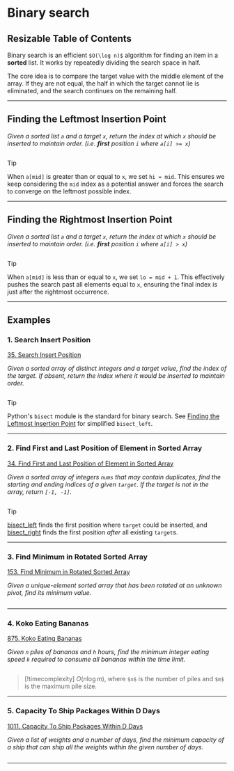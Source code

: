 # Binary search

## Resizable Table of Contents

Binary search is an efficient `$O(\log n)$` algorithm for finding an item in a **sorted** list. 
 It works by repeatedly dividing the search space in half.

The core idea is to compare the target value with the middle element of the array.
 If they are not equal, the half in which the target cannot lie is eliminated, 
 and the search continues on the remaining half.

-----

## Finding the Leftmost Insertion Point 

*Given a sorted list `a` and a target `x`, return the index at which `x` should be inserted to maintain order.
(i.e. **first** position `i` where `a[i] >= x`)*

```python file=examples/code/binary_search.py#func:simple_bisect_left 
```

>[!tip] 
>When `a[mid]` is greater than or equal to `x`, we set `hi = mid`.
 This ensures we keep considering the `mid` index as a potential answer and forces the search to
  converge on the leftmost possible index.

-----

## Finding the Rightmost Insertion Point 

*Given a sorted list `a` and a target `x`, return the index at which `x` should be inserted to maintain order.
(i.e. **first** position `i` where `a[i] > x`)*

```python file=examples/code/binary_search.py#func:simple_bisect_right
```

>[!tip] 
>When `a[mid]` is less than or equal to `x`, we set `lo = mid + 1`. This effectively pushes the search past all elements equal to `x`, ensuring the final index is just after the rightmost occurrence.

-----
## Examples


### 1. Search Insert Position

[35. Search Insert Position](https://leetcode.com/problems/search-insert-position/)

*Given a sorted array of distinct integers and a target value, find the index of the target.
If absent, return the index where it would be inserted to maintain order.*

```python file=examples/code/binary_search.py#func:searchInsert
```

  >[!tip] 
  Python's `bisect` module is the standard for binary search.
  See [Finding the Leftmost Insertion Point](#finding-the-leftmost-insertion-point) for simplified `bisect_left`.


-----

### 2. Find First and Last Position of Element in Sorted Array

[34. Find First and Last Position of Element in Sorted Array](https://leetcode.com/problems/find-first-and-last-position-of-element-in-sorted-array/)

*Given a sorted array of integers `nums` that may contain duplicates, 
find the starting and ending indices of a given `target`. If the target is not in the array, return `[-1, -1]`.*

```python file=examples/code/binary_search.py#func:searchRange
```

  >[!tip] 
   [bisect_left](#simple_bisect_left) finds the first position where `target` could be inserted, and
    [bisect_right](#simple_bisect_right) finds the first position *after* all 
  existing `target`s. 


-----

### 3. Find Minimum in Rotated Sorted Array

[153. Find Minimum in Rotated Sorted Array](https://leetcode.com/problems/find-minimum-in-rotated-sorted-array/)

*Given a unique-element sorted array that has been rotated at an unknown pivot, find its minimum value.*

```python file=examples/code/binary_search.py#func:findMin
```



-----

### 4. Koko Eating Bananas

[875. Koko Eating Bananas](https://leetcode.com/problems/koko-eating-bananas/)

*Given `n` piles of bananas and `h` hours, find the minimum integer eating speed `k` required to consume all bananas within the time limit.*

```python file=examples/code/binary_search.py#func:minEatingSpeed
```

 
  >[!timecomplexity] $O(n \log m)$, where `$n$` is the number of piles and `$m$` is the maximum pile size.


-----

### 5. Capacity To Ship Packages Within D Days

[1011. Capacity To Ship Packages Within D Days](https://leetcode.com/problems/capacity-to-ship-packages-within-d-days/)

*Given a list of weights and a number of days, find the minimum capacity of a ship that can ship all the weights within the given number of days.*

```python file=examples/code/binary_search.py#func:shipWithinDays
```



-----